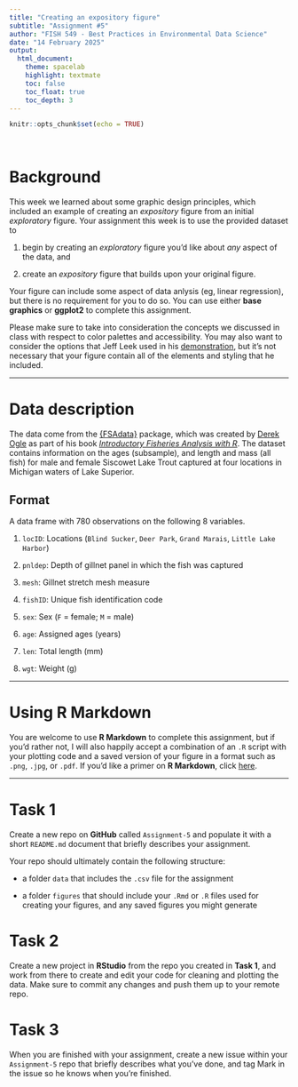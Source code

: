```yaml
---
title: "Creating an expository figure"
subtitle: "Assignment #5"
author: "FISH 549 - Best Practices in Environmental Data Science"
date: "14 February 2025"
output:
  html_document:
    theme: spacelab
    highlight: textmate
    toc: false
    toc_float: true
    toc_depth: 3
---
```


```r
knitr::opts_chunk$set(echo = TRUE)
```

<br>

# Background

This week we learned about some graphic design principles, which included an example of creating an *expository* figure from an initial *exploratory* figure. Your assignment this week is to use the provided dataset to 

1) begin by creating an *exploratory* figure you'd like about *any* aspect of the data, and  

2) create an *expository* figure that builds upon your original figure.

Your figure can include some aspect of data anlysis (eg, linear regression), but there is no requirement for you to do so. You can use either **base graphics** or **ggplot2** to complete this assignment.

Please make sure to take into consideration the concepts we discussed in class with respect to color palettes and accessibility. You may also want to consider the options that Jeff Leek used in his [demonstration](http://jtleek.com/ads2020/week-10.html#creating-expository-graphs), but it's not necessary that your figure contain all of the elements and styling that he included.

***

# Data description

The data come from the [{FSAdata}](https://github.com/droglenc/FSAdata) package, which was created by [Derek Ogle](https://derekogle.com/) as part of his book [*Introductory Fisheries Analysis with R*](http://derekogle.com/IFAR/). The dataset contains information on the ages (subsample), and length and mass (all fish) for male and female Siscowet Lake Trout captured at four locations in Michigan waters of Lake Superior.

## Format

A data frame with 780 observations on the following 8 variables.

1) `locID`: Locations (`Blind Sucker`, `Deer Park`, `Grand Marais`, `Little Lake Harbor`) 

2) `pnldep`: Depth of gillnet panel in which the fish was captured  

3) `mesh`: Gillnet stretch mesh measure  

4) `fishID`: Unique fish identification code  

5) `sex`: Sex (`F` = female; `M` = male)  

6) `age`: Assigned ages (years)  

7) `len`: Total length (mm)  

8) `wgt`: Weight (g)  


***

# Using R Markdown

You are welcome to use **R Markdown** to complete this assignment, but if you'd rather not, I will also happily accept a combination of an `.R` script with your plotting code and a saved version of your figure in a format such as `.png`, `.jpg`, or `.pdf`. If you'd like a primer on **R Markdown**, click [here](../../lectures/week_07/intro_rmarkdown.html).

***

# Task 1

Create a new repo on **GitHub** called `Assignment-5` and populate it with a short `README.md` document that briefly describes your assignment. 

Your repo should ultimately contain the following structure:

* a folder `data` that includes the `.csv` file for the assignment

* a folder `figures` that should include your `.Rmd` or `.R` files used for creating your figures, and any saved figures you might generate


# Task 2

Create a new project in **RStudio** from the repo you created in **Task 1**, and work from there to create and edit your code for cleaning and plotting the data. Make sure to commit any changes and push them up to your remote repo.

# Task 3

When you are finished with your assignment, create a new issue within your `Assignment-5` repo that briefly describes what you've done, and tag Mark in the issue so he knows when you're finished.



